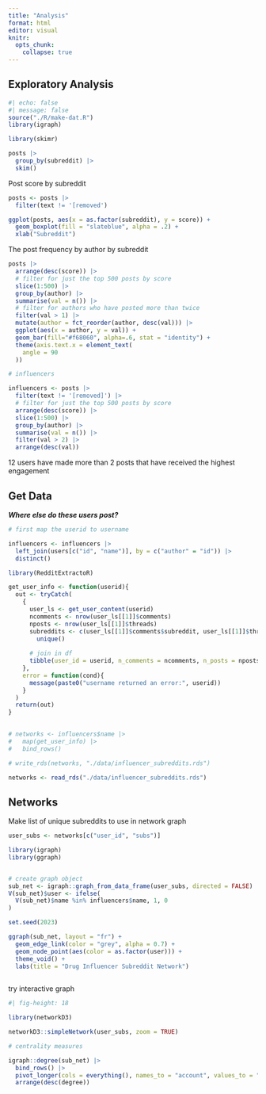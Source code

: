 ```yaml
---
title: "Analysis"
format: html
editor: visual
knitr:
  opts_chunk: 
    collapse: true
---
```


## Exploratory Analysis

```r
#| echo: false
#| message: false
source("./R/make-dat.R")
library(igraph)
```

```r
library(skimr)

posts |>
  group_by(subreddit) |>
  skim()
```

Post score by subreddit

```r
posts <- posts |>
  filter(text != '[removed')

ggplot(posts, aes(x = as.factor(subreddit), y = score)) +
  geom_boxplot(fill = "slateblue", alpha = .2) +
  xlab("Subreddit")

```

The post frequency by author by subreddit

```r
posts |>
  arrange(desc(score)) |>
  # filter for just the top 500 posts by score
  slice(1:500) |>
  group_by(author) |>
  summarise(val = n()) |>
  # filter for authors who have posted more than twice
  filter(val > 1) |>
  mutate(author = fct_reorder(author, desc(val))) |>
  ggplot(aes(x = author, y = val)) +
  geom_bar(fill="#f68060", alpha=.6, stat = "identity") +
  theme(axis.text.x = element_text(
    angle = 90
  ))
```

```r
# influencers

influencers <- posts |>
  filter(text != '[removed]') |>
  # filter for just the top 500 posts by score
  arrange(desc(score)) |>
  slice(1:500) |>
  group_by(author) |>
  summarise(val = n()) |>
  filter(val > 2) |>
  arrange(desc(val))

```

12 users have made more than 2 posts that have received the highest engagement

## Get Data

***Where else do these users post?***

```r
# first map the userid to username

influencers <- influencers |>
  left_join(users[c("id", "name")], by = c("author" = "id")) |>
  distinct()
```

```r
library(RedditExtractoR)

get_user_info <- function(userid){
  out <- tryCatch(
    {
      user_ls <- get_user_content(userid)
      ncomments <- nrow(user_ls[[1]]$comments)
      nposts <- nrow(user_ls[[1]]$threads)
      subreddits <- c(user_ls[[1]]$comments$subreddit, user_ls[[1]]$threads$subreddit) |> 
        unique()
      
      # join in df
      tibble(user_id = userid, n_comments = ncomments, n_posts = nposts, subs = subreddits)
    },
    error = function(cond){
      message(paste0("username returned an error:", userid))
    }
  )
  return(out)
}
  
```

```r
# networks <- influencers$name |>
#   map(get_user_info) |>
#   bind_rows()
```

```r
# write_rds(networks, "./data/influencer_subreddits.rds")
```

```r
networks <- read_rds("./data/influencer_subreddits.rds")
```

## Networks

Make list of unique subreddits to use in network graph

```r
user_subs <- networks[c("user_id", "subs")]

library(igraph)
library(ggraph)


# create graph object
sub_net <- igraph::graph_from_data_frame(user_subs, directed = FALSE)
V(sub_net)$user <- ifelse(
  V(sub_net)$name %in% influencers$name, 1, 0
)

set.seed(2023)

ggraph(sub_net, layout = "fr") +
  geom_edge_link(color = "grey", alpha = 0.7) +
  geom_node_point(aes(color = as.factor(user))) +
  theme_void() +
  labs(title = "Drug Influencer Subreddit Network")
  
```

try interactive graph

```r
#| fig-height: 18

library(networkD3)

networkD3::simpleNetwork(user_subs, zoom = TRUE)
```

```r
# centrality measures

igraph::degree(sub_net) |>
  bind_rows() |>
  pivot_longer(cols = everything(), names_to = "account", values_to = "degree") |>
  arrange(desc(degree))
```
